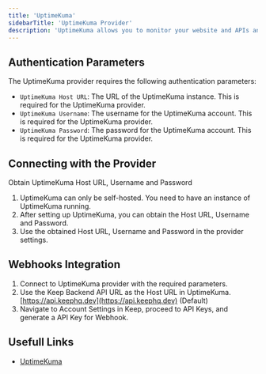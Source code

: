 ```yaml
---
title: 'UptimeKuma'
sidebarTitle: 'UptimeKuma Provider'
description: 'UptimeKuma allows you to monitor your website and APIs and send alert to keep'
---
```


## Authentication Parameters

The UptimeKuma provider requires the following authentication parameters:

- `UptimeKuma Host URL`: The URL of the UptimeKuma instance. This is required for the UptimeKuma provider.
- `UptimeKuma Username`: The username for the UptimeKuma account. This is required for the UptimeKuma provider.
- `UptimeKuma Password`: The password for the UptimeKuma account. This is required for the UptimeKuma provider.

## Connecting with the Provider

Obtain UptimeKuma Host URL, Username and Password

1. UptimeKuma can only be self-hosted. You need to have an instance of UptimeKuma running.
2. After setting up UptimeKuma, you can obtain the Host URL, Username and Password.
3. Use the obtained Host URL, Username and Password in the provider settings.

## Webhooks Integration

1. Connect to UptimeKuma provider with the required parameters.
2. Use the Keep Backend API URL as the Host URL in UptimeKuma. [https://api.keephq.dev](https://api.keephq.dev) (Default)
3. Navigate to Account Settings in Keep, proceed to API Keys, and generate a API Key for Webhook.

## Usefull Links

- [UptimeKuma](https://uptime.kuma.pet/)
